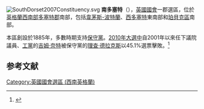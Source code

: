 [[File:SouthDorset2007Constituency.svg|right]]
'''南多塞特'''（{{lang-en|South Dorset}}），[[英國|英國]][[英國國會|國會]]一郡選區，位於[[英格蘭|英格蘭]][[西南英格蘭|西南部]][[多塞特郡|多塞特郡]]南部，包括[[韋茅斯-波特蘭|韋茅斯-波特蘭]]、[[西多塞特|西多塞特]]東南部和[[珀貝克區|珀貝克區]]南部。

本區創設於1885年，多數時期支持[[保守黨_(英國)|保守黨]]。[[2010年英國大選|2010年大選中]]自2001年以來任下議院議員、[[工黨_(英國)|工黨]]的[[吉姆·奈特|吉姆·奈特]]被保守黨的[[理查·德拉克斯|理查·德拉克斯]]以45.1%選票擊敗。<ref name="">{{cite news
|publisher=[[英國廣播公司|英國廣播公司]]
|date=2010年5月7日
|title=Election 2010/Constituency/Dorset South
|url=http://news.bbc.co.uk/2/shared/election2010/results/constituency/e11.stm
|accessdate=2010年10月27日
|archive-date=2020年10月21日
|archive-url=https://web.archive.org/web/20201021080001/http://news.bbc.co.uk/2/shared/election2010/results/constituency/e11.stm
|dead-url=no
}}</ref>

==参考文献==
<div class="references-small">
<references></references>
</div>

{{DEFAULTSORT:Dorset South (Uk Parliament Constituency)}}
[[Category:英國國會選區_(西南英格蘭)|Category:英國國會選區 (西南英格蘭)]]